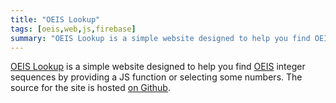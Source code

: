 ```yaml
---
title: "OEIS Lookup"
tags: [oeis,web,js,firebase]
summary: "OEIS Lookup is a simple website designed to help you find OEIS integer sequences."
---
```


[OEIS Lookup](https://oeis-lookup.web.app/) is a simple website designed to help you find [OEIS](https://oeis.org/) integer sequences by providing a JS function or selecting some numbers. The source for the site is hosted [on Github](https://github.com/realprogrammer5000/oeis-lookup/).
